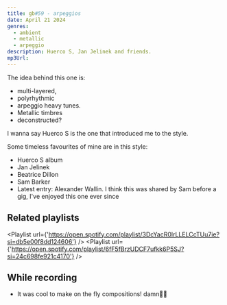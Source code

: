 ```yaml
---
title: gb#59 - arpeggios
date: April 21 2024
genres:
  - ambient
  - metallic
  - arpeggio
description: Huerco S, Jan Jelinek and friends.
mp3Url:
---
```

The idea behind this one is:
- multi-layered, 
- polyrhythmic
- arpeggio heavy tunes. 
- Metallic timbres
- deconstructed?

I wanna say Huerco S is the one that introduced me to the style.

Some timeless favourites of mine are in this style:
- Huerco S album
- Jan Jelinek
- Beatrice Dillon
- Sam Barker
- Latest entry: Alexander Wallin. I think this was shared by Sam before a gig, I've enjoyed this one ever since

## Related playlists

<Playlist url={'https://open.spotify.com/playlist/3DcYacR0lrLLELCcTUu7ie?si=db5e00f8dd124606'} />
<Playlist url={'https://open.spotify.com/playlist/6fF5fBrzUDCF7ufkk6P5SJ?si=24c698fe921c4170'} />

## While recording
- It was cool to make on the fly compositions! damn🙌🏽

